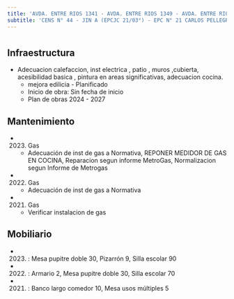 ```yaml
---
title: 'AVDA. ENTRE RIOS 1341 - AVDA. ENTRE RIOS 1349 - AVDA. ENTRE RIOS 1359 - CONSTITUCION 1839'
subtitle: 'CENS N° 44 - JIN A (EPCJC 21/03°) - EPC N° 21 CARLOS PELLEGRINI - Bib.del Docente Dist.3 Carlos Pellegrini - EPA N° 22 CARLOS PELLEGRINI - JIN A (EPCJS 22/03°) - EPC N° 22 CARLOS PELLEGRINI - Sup Primaria DE03 A - Centro de Terminalidad a Distancia[sede] - Sup Adultos Region I A'
---
```


#
## Infraestructura

* Adecuacion  calefaccion, inst electrica , patio , muros ,cubierta, acesibilidad basica  , pintura en areas significativas, adecuacion cocina. 
    + mejora edilicia - Planificado 
    + Inicio de obra: Sin fecha de inicio 
    + Plan de obras 2024 - 2027 






## Mantenimiento

*  (2023) Gas 
    + Adecuación de inst de gas a Normativa, REPONER MEDIDOR DE GAS EN COCINA, Reparacion segun informe MetroGas, Normalizacion segun Informe de Metrogas

*  (2022) Gas 
    + Adecuación de inst de gas a Normativa

*  (2021) Gas 
    + Verificar instalacion de gas





## Mobiliario

*  (2023) : Mesa pupitre doble 30, Pizarrón 9, Silla escolar 90 

*  (2022) : Armario 2, Mesa pupitre doble 30, Silla escolar 70 

*  (2021) : Banco largo comedor 10, Mesa usos múltiples 5 



